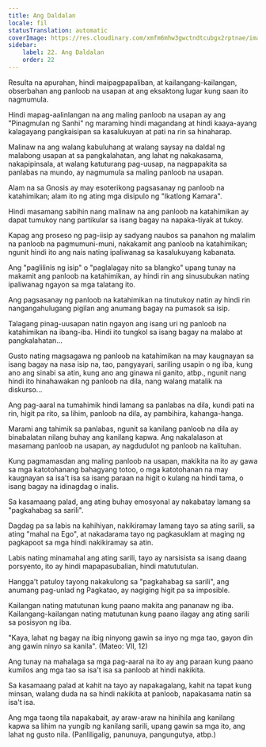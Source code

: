 ```yaml
---
title: Ang Daldalan
locale: fil
statusTranslation: automatic
coverImage: https://res.cloudinary.com/xmfm6mhw3gwctndtcubgx2rptnae/image/upload/v1740468922/small_cover_tratado_de_psicologia_revolucionaria_a4c0dca4e0.webp
sidebar:
    label: 22. Ang Daldalan
    order: 22
---
```

Resulta na apurahan, hindi maipagpapaliban, at kailangang-kailangan, obserbahan ang panloob na usapan at ang eksaktong lugar kung saan ito nagmumula.

Hindi mapag-aalinlangan na ang maling panloob na usapan ay ang "Pinagmulan ng Sanhi" ng maraming hindi magandang at hindi kaaya-ayang kalagayang pangkaisipan sa kasalukuyan at pati na rin sa hinaharap.

Malinaw na ang walang kabuluhang at walang saysay na daldal ng malabong usapan at sa pangkalahatan, ang lahat ng nakakasama, nakapipinsala, at walang katuturang pag-uusap, na nagpapakita sa panlabas na mundo, ay nagmumula sa maling panloob na usapan.

Alam na sa Gnosis ay may esoterikong pagsasanay ng panloob na katahimikan; alam ito ng ating mga disipulo ng "Ikatlong Kamara".

Hindi masamang sabihin nang malinaw na ang panloob na katahimikan ay dapat tumukoy nang partikular sa isang bagay na napaka-tiyak at tukoy.

Kapag ang proseso ng pag-iisip ay sadyang naubos sa panahon ng malalim na panloob na pagmumuni-muni, nakakamit ang panloob na katahimikan; ngunit hindi ito ang nais nating ipaliwanag sa kasalukuyang kabanata.

Ang "paglilinis ng isip" o "paglalagay nito sa blangko" upang tunay na makamit ang panloob na katahimikan, ay hindi rin ang sinusubukan nating ipaliwanag ngayon sa mga talatang ito.

Ang pagsasanay ng panloob na katahimikan na tinutukoy natin ay hindi rin nangangahulugang pigilan ang anumang bagay na pumasok sa isip.

Talagang pinag-uusapan natin ngayon ang isang uri ng panloob na katahimikan na ibang-iba. Hindi ito tungkol sa isang bagay na malabo at pangkalahatan...

Gusto nating magsagawa ng panloob na katahimikan na may kaugnayan sa isang bagay na nasa isip na, tao, pangyayari, sariling usapin o ng iba, kung ano ang sinabi sa atin, kung ano ang ginawa ni ganito, atbp., ngunit nang hindi ito hinahawakan ng panloob na dila, nang walang matalik na diskurso...

Ang pag-aaral na tumahimik hindi lamang sa panlabas na dila, kundi pati na rin, higit pa rito, sa lihim, panloob na dila, ay pambihira, kahanga-hanga.

Marami ang tahimik sa panlabas, ngunit sa kanilang panloob na dila ay binabalatan nilang buhay ang kanilang kapwa. Ang nakalalason at masamang panloob na usapan, ay nagdudulot ng panloob na kalituhan.

Kung pagmamasdan ang maling panloob na usapan, makikita na ito ay gawa sa mga katotohanang bahagyang totoo, o mga katotohanan na may kaugnayan sa isa't isa sa isang paraan na higit o kulang na hindi tama, o isang bagay na idinagdag o inalis.

Sa kasamaang palad, ang ating buhay emosyonal ay nakabatay lamang sa "pagkahabag sa sarili".

Dagdag pa sa labis na kahihiyan, nakikiramay lamang tayo sa ating sarili, sa ating "mahal na Ego", at nakadarama tayo ng pagkasuklam at maging ng pagkapoot sa mga hindi nakikiramay sa atin.

Labis nating minamahal ang ating sarili, tayo ay narsisista sa isang daang porsyento, ito ay hindi mapapasubalian, hindi matututulan.

Hangga't patuloy tayong nakakulong sa "pagkahabag sa sarili", ang anumang pag-unlad ng Pagkatao, ay nagiging higit pa sa imposible.

Kailangan nating matutunan kung paano makita ang pananaw ng iba. Kailangang-kailangan nating matutunan kung paano ilagay ang ating sarili sa posisyon ng iba.

"Kaya, lahat ng bagay na ibig ninyong gawin sa inyo ng mga tao, gayon din ang gawin ninyo sa kanila". (Mateo: VII, 12)

Ang tunay na mahalaga sa mga pag-aaral na ito ay ang paraan kung paano kumilos ang mga tao sa isa't isa sa panloob at hindi nakikita.

Sa kasamaang palad at kahit na tayo ay napakagalang, kahit na tapat kung minsan, walang duda na sa hindi nakikita at panloob, napakasama natin sa isa't isa.

Ang mga taong tila napakabait, ay araw-araw na hinihila ang kanilang kapwa sa lihim na yungib ng kanilang sarili, upang gawin sa mga ito, ang lahat ng gusto nila. (Panliligalig, panunuya, pangungutya, atbp.)


